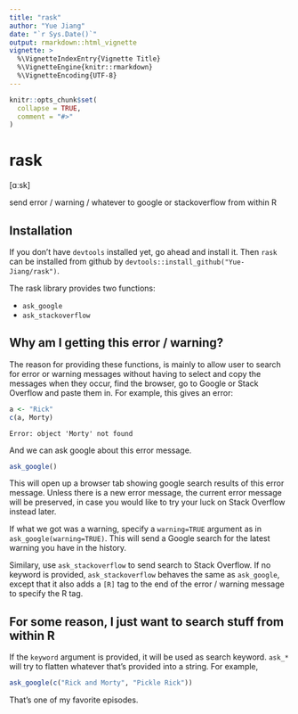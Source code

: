 ```yaml
---
title: "rask"
author: "Yue Jiang"
date: "`r Sys.Date()`"
output: rmarkdown::html_vignette
vignette: >
  %\VignetteIndexEntry{Vignette Title}
  %\VignetteEngine{knitr::rmarkdown}
  %\VignetteEncoding{UTF-8}
---
```


```r
knitr::opts_chunk$set(
  collapse = TRUE,
  comment = "#>"
)
```

# rask

[ɑːsk]

send error / warning / whatever to google or stackoverflow from within R

## Installation

If you don't have `devtools` installed yet, go ahead and install it. Then `rask` can be installed from github by `devtools::install_github("Yue-Jiang/rask")`.

The rask library provides two functions:

- `ask_google`
- `ask_stackoverflow`

## Why am I getting this error / warning?

The reason for providing these functions, is mainly to allow user to search for error or warning messages without having to select and copy the messages when they occur, find the browser, go to Google or Stack Overflow and paste them in. For example, this gives an error:

```r
a <- "Rick"
c(a, Morty)
```

```
Error: object 'Morty' not found
```

And we can ask google about this error message.

```r
ask_google()
```

This will open up a browser tab showing google search results of this error message. Unless there is a new error message, the current error message will be preserved, in case you would like to try your luck on Stack Overflow instead later.

If what we got was a warning, specify a `warning=TRUE` argument as in  `ask_google(warning=TRUE)`. This will send a Google search for the latest warning you have in the history.

Similary, use `ask_stackoverflow` to send search to Stack Overflow. If no keyword is provided, `ask_stackoverflow` behaves the same as `ask_google`, except that it also adds a `[R]` tag to the end of the error / warning message to specify the R tag.

## For some reason, I just want to search stuff from within R

If the `keyword` argument is provided, it will be used as search keyword. `ask_*` will try to flatten whatever that's provided into a string. For example,

```r
ask_google(c("Rick and Morty", "Pickle Rick"))
```

That's one of my favorite episodes.
